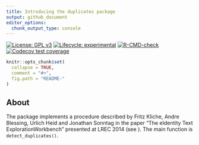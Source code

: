 ```yaml
---
title: Introducing the duplicates package
output: github_document
editor_options: 
  chunk_output_type: console
---
```


<!-- badges: start -->
[![License: GPL v3](https://img.shields.io/badge/License-GPLv3-green.svg)](https://www.gnu.org/licenses/gpl-3.0)
[![Lifecycle: experimental](https://img.shields.io/badge/lifecycle-maturing-blue.svg)](https://www.tidyverse.org/lifecycle/#maturing)
[![R-CMD-check](https://github.com/PolMine/duplicates/actions/workflows/R-CMD-check.yaml/badge.svg)](https://github.com/PolMine/duplicates/actions/workflows/R-CMD-check.yaml)
[![Codecov test coverage](https://codecov.io/gh/PolMine/duplicates/branch/devel/graph/badge.svg)](https://app.codecov.io/gh/PolMine/duplicates?branch=devel)
<!-- badges: end -->


```r
knitr::opts_chunk$set(
  collapse = TRUE,
  comment = "#>",
  fig.path = "README-"
)
```


## About 

The package implements a procedure described by Fritz Kliche, Andre Blessing,
Urlich Heid and Jonathan Sonntag in the paper "The eIdentity Text
ExplorationWorkbench" presented at LREC 2014
(see \url{http://www.lrec-conf.org/proceedings/lrec2014/pdf/332_Paper.pdf}).
The main function is `detect_duplicates()`.


